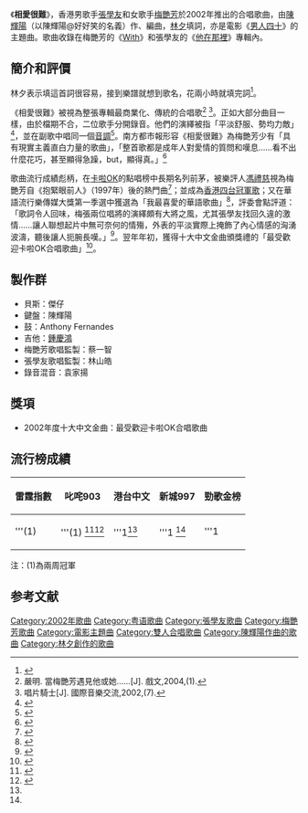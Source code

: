 {{Infobox song
| Album =With
|Artist=[[梅艷芳|梅艷芳]]、[[張學友|張學友]]
|type=song
|Name=相愛很難
|Composer=[[陳輝陽|陳輝陽]]
|Arranger = 陳輝陽
|lyricist=[[林夕|林夕]]
|Producer= [[蔡一智|蔡一智]] For Double C Music Group、陳輝陽
|Released=2002年
| Length     = 3:44
| Label      = [[正東唱片|正東唱片]]
}}
《'''相愛很難'''》，香港男歌手[[張學友|張學友]]和女歌手[[梅艷芳|梅艷芳]]於2002年推出的合唱歌曲，由[[陳輝陽|陳輝陽]]（以陳輝陽@好好笑的名義）作、編曲，[[林夕|林夕]]填詞，亦是電影《[[男人四十|男人四十]]》的主題曲。歌曲收錄在梅艷芳的《[[With_(梅艷芳專輯)|With]]》和張學友的《[[他在那裡|他在那裡]]》專輯內。

==簡介和評價==
林夕表示填這首詞很容易，接到樂譜就想到歌名，花兩小時就填完詞<ref NAME="魔術">{{Cite book|title=與音樂談情 陳輝陽鋼琴作品集二|author=陳輝陽|publisher=Hilarious Productions Ltd.|year=2002|isbn=|location=HK|pages=}}</ref>。

《相愛很難》被視為整張專輯最商業化、傳統的合唱歌<ref>嚴明. 當梅艷芳遇見他或她……[J]. 戲文,2004,(1).</ref>
<ref>唱片騎士[J]. 國際音樂交流,2002,(7).</ref>。正如大部分曲目一樣，由於檔期不合，二位歌手分開錄音。他們的演繹被指「平淡舒服、勢均力敵」<ref>{{Cite web|title=除了《现代爱情故事》，这十首粤语对唱情歌也是经典|url=https://m.thepaper.cn/newsDetail_forward_1500877?bdchannel=|accessdate=|author=阿水|date=2016-07-20|format=|publisher=澎湃新闻|language=|archive-date=2020-07-21|archive-url=https://web.archive.org/web/20200721164119/https://m.thepaper.cn/newsDetail_forward_1500877?bdchannel=|dead-url=no}}</ref>，並在副歌中唱同一個[[音調|音調]]<ref>{{Cite web|title=礼拜日粤歌品味 过什么七夕，不如送ta一个自由|url=https://dy.163.com/article/CSRPF78C0514E3BF.html|accessdate=|author=港你知粤语|date=2017-08-27|format=|publisher=網易|language=|archive-date=2020-07-21|archive-url=https://web.archive.org/web/20200721055407/https://dy.163.com/article/CSRPF78C0514E3BF.html|dead-url=no}}</ref>。南方都市報形容《相愛很難》為梅艷芳少有「具有現實主義直白力量的歌曲」，「整首歌都是成年人對愛情的質問和嘆息……看不出什麼花巧，甚至顯得急躁，but，顯得真。」<ref>{{Cite web|title=梅豔芳逐曲聆聽：芳華絕代是誰的大名？|url=http://ent.sina.com.cn/r/m/2002-04-08/78833.html?from=wap|accessdate=|author=竇婉茹|date=2002-04-08|format=|publisher=南方都市報|language=|archive-date=2020-07-21|archive-url=https://web.archive.org/web/20200721024203/http://ent.sina.com.cn/r/m/2002-04-08/78833.html?from=wap|dead-url=no}}</ref>

歌曲流行成績彪柄，在[[卡啦OK|卡啦OK]]的點唱榜中長期名列前茅，被樂評人[[馮禮慈|馮禮慈]]視為梅艷芳自《抱緊眼前人》（1997年）後的熱門曲<ref>{{Cite news|url=|title=嘆息|author=林奕華、馮禮慈|date=2004-01-04|work=明報|publisher=|accessdate=|language=|format=}}</ref>；並成為[[香港四台冠軍歌曲及頒獎禮獲獎列表|香港四台冠軍歌]]；又在華語流行樂傳媒大獎第一季選中獲選為「我最喜愛的華語歌曲」<ref>{{Cite news|url=http://ent.sina.com.cn/p/i/2002-05-14/83180.html|title=「華語流行樂傳媒大獎」第一季選評選結果(附圖)|author=|date=2002-05-14|work=南方都市報|publisher=|accessdate=|language=|format=|archive-date=2020-07-19|archive-url=https://web.archive.org/web/20200719064549/http://ent.sina.com.cn/p/i/2002-05-14/83180.html|dead-url=no}}</ref>，評委會點評道：「歌詞令人回味，梅張兩位唱將的演繹頗有大將之風，尤其張學友找回久違的激情……讓人聯想起片中無可奈何的情殤，外表的平淡實際上掩飾了內心情感的洶湧波濤，聽後讓人扼腕長嘆。」<ref>{{Cite news|url=http://ent.sina.com.cn/p/i/2002-05-14/83213.html|title=「華語流行樂傳媒大獎」評委點評意見|author=|date=2002-05-14|work=南方都市報|publisher=|accessdate=|language=|format=|archive-date=2020-07-19|archive-url=https://web.archive.org/web/20200719140538/http://ent.sina.com.cn/p/i/2002-05-14/83213.html|dead-url=no}}</ref>。翌年年初，獲得十大中文金曲頒獎禮的「最受歡迎卡啦OK合唱歌曲」<ref>{{Cite web|title=第二十五屆 (2002)|url=http://rthk9.rthk.hk/classicschannel/goldsong25.htm|accessdate=|author=|date=|format=|publisher=RTHK|language=|archive-date=2019-12-12|archive-url=https://web.archive.org/web/20191212181955/http://rthk9.rthk.hk/classicschannel/goldsong25.htm|dead-url=no}}</ref>。

==製作群==
*貝斯：傑仔 
*鍵盤：陳輝陽
*鼓：Anthony Fernandes
*吉他：[[锺庆鸿|鍾慶鴻]]
*梅艷芳歌唱監製：蔡一智
*張學友歌唱監製：林山皓
*錄音混音：袁家揚

==獎項==
*2002年度十大中文金曲：最受歡迎卡啦OK合唱歌曲

==流行榜成績==
{| class="wikitable"
|-
! 雷霆指數 !! 叱咤903 !! 港台中文 !! 新城997 !! 勁歌金榜
|-
| '''(1) || '''(1) <ref name="淋412">{{Cite news|url=|title=陳奕迅《special thanks to...》|date=2002-04-12|work=新Monday}}</ref><ref name="淋405">{{Cite news|url=|title=《電影男孩》|date=2002-04-05|work=新Monday}}</ref>|| '''1<ref name="淋405"/> || '''1 <ref name="淋405"/>|| '''1
|}

注：(1)為兩周冠軍

==参考文献==
{{reflist}}
{{梅艷芳}}
{{張學友}}
[[Category:2002年歌曲|Category:2002年歌曲]]
[[Category:粤语歌曲|Category:粤语歌曲]]
[[Category:張學友歌曲|Category:張學友歌曲]]
[[Category:梅艷芳歌曲|Category:梅艷芳歌曲]]
[[Category:電影主題曲|Category:電影主題曲]]
[[Category:雙人合唱歌曲|Category:雙人合唱歌曲]]
[[Category:陳輝陽作曲的歌曲|Category:陳輝陽作曲的歌曲]]
[[Category:林夕創作的歌曲|Category:林夕創作的歌曲]]